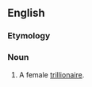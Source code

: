==English==

===Etymology===
{{suffix|trillionaire|ess|lang=en}}

===Noun===
{{en-noun|es}}

# {{lb|en|rare}} A female [[trillionaire]].